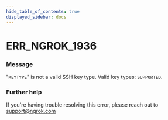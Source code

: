 ```yaml
---
hide_table_of_contents: true
displayed_sidebar: docs
---
```



# ERR_NGROK_1936

### Message

"`KEYTYPE`" is not a valid SSH key type. Valid key types: `SUPPORTED`.

### Further help

If you're having trouble resolving this error, please reach out to [support@ngrok.com](mailto:support@ngrok.com?subject=Help%20with%20ERR_NGROK_1936)

<ErrorDetails error="err_ngrok_1936" />
